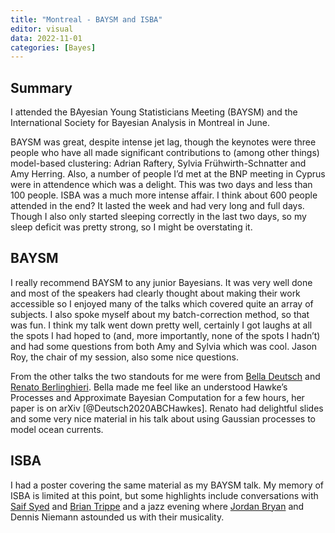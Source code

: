 ```yaml
---
title: "Montreal - BAYSM and ISBA"
editor: visual
data: 2022-11-01
categories: [Bayes]
---
```


## Summary

I attended the BAyesian Young Statisticians Meeting (BAYSM) and the International Society for Bayesian Analysis in Montreal in June. 

BAYSM was great, despite intense jet lag, though the keynotes were three people who have all made significant contributions to (among other things) model-based clustering: Adrian Raftery, Sylvia Frühwirth-Schnatter and Amy Herring. Also, a number of people I'd met at the BNP meeting in Cyprus were in attendence which was a delight. This was two days and less than 100 people. ISBA was a much more intense affair. I think about 600 people attended in the end? It lasted the week and had very long and full days. Though I also only started sleeping correctly in the last two days, so my sleep deficit was pretty strong, so I might be overstating it.

## BAYSM

I really recommend BAYSM to any junior Bayesians. It was very well done and most of the speakers had clearly thought about making their work accessible so I enjoyed many of the talks which covered quite an array of subjects. I also spoke myself about my batch-correction method, so that was fun. I think my talk went down pretty well, certainly I got laughs at all the spots I had hoped to (and, more importantly, none of the spots I hadn't) and had some questions from both Amy and Sylvia which was cool. Jason Roy, the chair of my session, also some nice questions.

From the other talks the two standouts for me were from [Bella Deutsch](https://isabelladeutsch.com/) and [Renato Berlinghieri](https://renatoberlinghieri.github.io/). Bella made me feel like an understood Hawke's Processes and Approximate Bayesian Computation for a few hours, her paper is on arXiv [@Deutsch2020ABCHawkes]. Renato had delightful slides and some very nice material in his talk about using Gaussian processes to model ocean currents.

## ISBA

I had a poster covering the same material as my BAYSM talk. My memory of ISBA is limited at this point, but some highlights include conversations with [Saif Syed](https://www.saifsyed.com/) and [Brian Trippe](https://briantrippe.com/) and a jazz evening where [Jordan Bryan](https://j-g-b.github.io/) and Dennis Niemann astounded us with their musicality.

